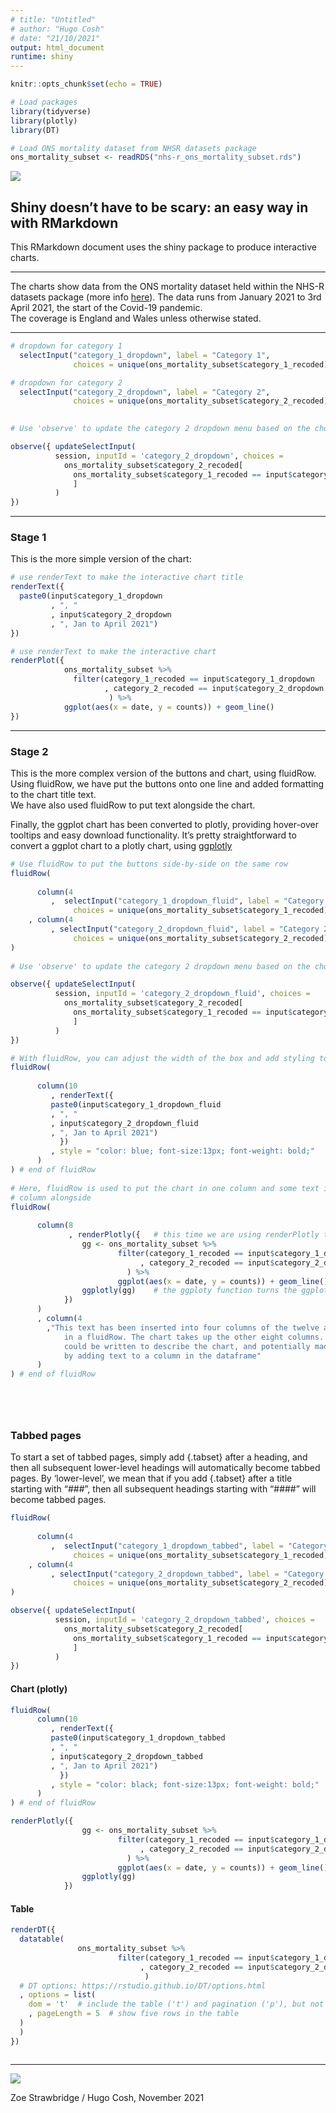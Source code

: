 ---
# title: "Untitled"
# author: "Hugo Cosh"
# date: "21/10/2021"
output: html_document
runtime: shiny
---

```{r setup, include=FALSE}

knitr::opts_chunk$set(echo = TRUE)

# Load packages
library(tidyverse)
library(plotly)
library(DT)

# Load ONS mortality dataset from NHSR datasets package
ons_mortality_subset <- readRDS("nhs-r_ons_mortality_subset.rds")

```


![](nhs-r_logo_small.png)

## Shiny doesn't have to be scary: an easy way in with RMarkdown  
  
This RMarkdown document uses the shiny package to produce interactive charts.  
  
  
***

The charts show data from the ONS mortality dataset held within the NHS-R
datasets package (more info [here](https://nhs-r-community.github.io/NHSRdatasets/)).
The data runs from January 2021 to 3rd April 2021, the start of the Covid-19 pandemic.  
The coverage is England and Wales unless otherwise stated.

***


```{r dropdowns, echo=FALSE}

# dropdown for category 1
  selectInput("category_1_dropdown", label = "Category 1",
              choices = unique(ons_mortality_subset$category_1_recoded))

# dropdown for category 2
  selectInput("category_2_dropdown", label = "Category 2",
              choices = unique(ons_mortality_subset$category_2_recoded))

  
# Use 'observe' to update the category 2 dropdown menu based on the choices in category 1

observe({ updateSelectInput(
          session, inputId = 'category_2_dropdown', choices =
            ons_mortality_subset$category_2_recoded[
              ons_mortality_subset$category_1_recoded == input$category_1_dropdown
              ]
          )
})


```


***
  
### Stage 1  

This is the more simple version of the chart:

```{r chart1, echo=FALSE}

# use renderText to make the interactive chart title
renderText({
  paste0(input$category_1_dropdown
         , ", "
         , input$category_2_dropdown
         , ", Jan to April 2021")
})

# use renderText to make the interactive chart
renderPlot({
            ons_mortality_subset %>%
              filter(category_1_recoded == input$category_1_dropdown
                     , category_2_recoded == input$category_2_dropdown
                      ) %>%
            ggplot(aes(x = date, y = counts)) + geom_line()
})

```

***
  
### Stage 2  

This is the more complex version of the buttons and chart, using fluidRow.  
Using fluidRow, we have put the buttons onto one line and added formatting to the chart title text.  
We have also used fluidRow to put text alongside the chart.  
  
Finally, the ggplot chart has been converted to plotly, providing hover-over tooltips and
easy download functionality.  It's pretty straightforward to convert a ggplot chart
to a plotly chart, using [ggplotly](https://rdrr.io/cran/plotly/man/ggplotly.html)


```{r dropdowns_fluid, echo=FALSE}

# Use fluidRow to put the buttons side-by-side on the same row
fluidRow(
  
      column(4
         ,  selectInput("category_1_dropdown_fluid", label = "Category 1",
              choices = unique(ons_mortality_subset$category_1_recoded)))
    , column(4  
         , selectInput("category_2_dropdown_fluid", label = "Category 2",
              choices = unique(ons_mortality_subset$category_2_recoded)))
)
  
# Use 'observe' to update the category 2 dropdown menu based on the choices in category 1

observe({ updateSelectInput(
          session, inputId = 'category_2_dropdown_fluid', choices =
            ons_mortality_subset$category_2_recoded[
              ons_mortality_subset$category_1_recoded == input$category_1_dropdown_fluid
              ]
          )
})


```


```{r chart2, echo=FALSE}

# With fluidRow, you can adjust the width of the box and add styling to the font
fluidRow(
  
      column(10
         , renderText({
         paste0(input$category_1_dropdown_fluid
         , ", "
         , input$category_2_dropdown_fluid
         , ", Jan to April 2021")
           })
         , style = "color: blue; font-size:13px; font-weight: bold;"
      )
) # end of fluidRow
      
# Here, fluidRow is used to put the chart in one column and some text in another
# column alongside
fluidRow(
  
      column(8
             , renderPlotly({   # this time we are using renderPlotly to show a plotly chart
                gg <- ons_mortality_subset %>%
                        filter(category_1_recoded == input$category_1_dropdown_fluid
                             , category_2_recoded == input$category_2_dropdown_fluid
                          ) %>%
                        ggplot(aes(x = date, y = counts)) + geom_line() 
                ggplotly(gg)    # the ggploty function turns the ggplot object into a plotly chart
            })
      )
      , column(4
        ,"This text has been inserted into four columns of the twelve available
            in a fluidRow. The chart takes up the other eight columns.  This text
            could be written to describe the chart, and potentially made interactive
            by adding text to a column in the dataframe"
      )
) # end of fluidRow



                              
```


### Tabbed pages {.tabset}

To start a set of tabbed pages, simply add {.tabset} after a heading, and then
all subsequent lower-level headings will automatically become tabbed pages. 
By 'lower-level', we mean that if you add {.tabset} after a title starting with
"###", then all subsequent headings starting with "####" will become tabbed pages.

```{r dropdowns_tabbed, echo=FALSE}

fluidRow(
  
      column(4
         ,  selectInput("category_1_dropdown_tabbed", label = "Category 1",
              choices = unique(ons_mortality_subset$category_1_recoded)))
    , column(4  
         , selectInput("category_2_dropdown_tabbed", label = "Category 2",
              choices = unique(ons_mortality_subset$category_2_recoded)))
)

observe({ updateSelectInput(
          session, inputId = 'category_2_dropdown_tabbed', choices =
            ons_mortality_subset$category_2_recoded[
              ons_mortality_subset$category_1_recoded == input$category_1_dropdown_tabbed
              ]
          )
})

```

#### Chart (plotly)

```{r tab1, echo = FALSE}

fluidRow(
      column(10
         , renderText({
         paste0(input$category_1_dropdown_tabbed
         , ", "
         , input$category_2_dropdown_tabbed
         , ", Jan to April 2021")
           })
         , style = "color: black; font-size:13px; font-weight: bold;"
      )
) # end of fluidRow

renderPlotly({
                gg <- ons_mortality_subset %>%
                        filter(category_1_recoded == input$category_1_dropdown_tabbed
                             , category_2_recoded == input$category_2_dropdown_tabbed
                          ) %>%
                        ggplot(aes(x = date, y = counts)) + geom_line() 
                ggplotly(gg)
            })

```

#### Table

```{r table , echo = FALSE}

renderDT({
  datatable(
               ons_mortality_subset %>%
                        filter(category_1_recoded == input$category_1_dropdown_tabbed
                             , category_2_recoded == input$category_2_dropdown_tabbed
                              )
  # DT options: https://rstudio.github.io/DT/options.html
  , options = list(
    dom = 't'  # include the table ('t') and pagination ('p'), but not search box ('s')
    , pageLength = 5  # show five rows in the table
  )
  )
})



```


***

![](observatory_logo_small.png)

Zoe Strawbridge / Hugo Cosh, November 2021
